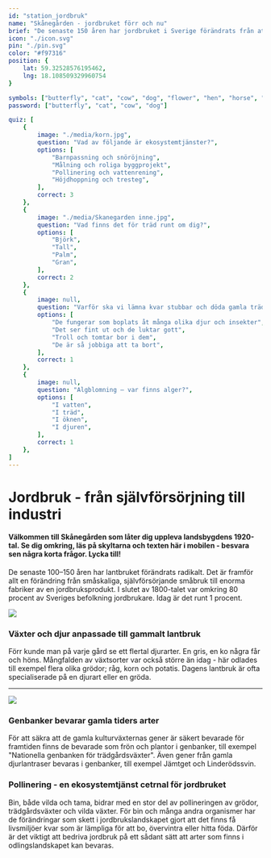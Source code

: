 ```yaml
---
id: "station_jordbruk"
name: "Skånegården - jordbruket förr och nu"
brief: "De senaste 150 åren har jordbruket i Sverige förändrats från att vara småskaligt och främst för att försörja familjen på bondgården, till att bli en industri som producerar mat till mängder av människor."
icon: "./icon.svg"
pin: "./pin.svg"
color: "#f97316"
position: {
    lat: 59.32528576195462,
    lng: 18.108509329960754
}

symbols: ["butterfly", "cat", "cow", "dog", "flower", "hen", "horse", "pig", "goat"]
password: ["butterfly", "cat", "cow", "dog"]

quiz: [
    {
        image: "./media/korn.jpg",
        question: "Vad av följande är ekosystemtjänster?",
        options: [
            "Barnpassning och snöröjning",
            "Målning och roliga byggprojekt",
            "Pollinering och vattenrening",
            "Höjdhoppning och tresteg",
        ],
        correct: 3
    },
    {
        image: "./media/Skanegarden inne.jpg",
        question: "Vad finns det för träd runt om dig?",
        options: [
            "Björk",
            "Tall",
            "Palm",
            "Gran",
        ],
        correct: 2
    },
    {
        image: null,
        question: "Varför ska vi lämna kvar stubbar och döda gamla träd när vi avverkar skog?",
        options: [
            "De fungerar som boplats åt många olika djur och insekter",
            "Det ser fint ut och de luktar gott",
            "Troll och tomtar bor i dem",
            "De är så jobbiga att ta bort",
        ],
        correct: 1
    },
    {
        image: null,
        question: "Algblomning – var finns alger?",
        options: [
            "I vatten",
            "I träd",
            "I öknen",
            "I djuren",
        ],
        correct: 1
    },
]
---
```


# Jordbruk - från självförsörjning till industri
#### Välkommen till Skånegården som låter dig uppleva landsbygdens 1920-tal. Se dig omkring, läs på skyltarna och texten här i mobilen - besvara sen några korta frågor. Lycka till!

De senaste 100–150 åren har lantbruket förändrats radikalt. Det är framför allt en förändring från småskaliga, självförsörjande småbruk till enorma fabriker av en jordbruksprodukt. I slutet av 1800-talet var omkring 80 procent av Sveriges befolkning jordbrukare. Idag är det runt 1 procent. 

<img
     src="/stations/jordbruk/media/Skanegarden.jpg">
</img>

### Växter och djur anpassade till gammalt lantbruk
Förr kunde man på varje gård se ett flertal djurarter. En gris, en ko några får och höns. Mångfalden av växtsorter var också större än idag - här odlades till exempel flera olika grödor; råg, korn och potatis. Dagens lantbruk är ofta specialiserade på en djurart eller en gröda. 

------

<img
     src="/stations/jordbruk/media/Skanegarden gass.jpg">
</img>

### Genbanker bevarar gamla tiders arter
För att säkra att de gamla kulturväxternas gener är säkert bevarade för framtiden finns de bevarade som frön och plantor i genbanker, till exempel "Nationella genbanken för trädgårdsväxter". Även gener från gamla djurlantraser bevaras i genbanker, till exempel Jämtget och Linderödssvin.

### Pollinering - en ekosystemtjänst cetrnal för jordbruket
Bin, både vilda och tama, bidrar med en stor del av pollineringen av grödor, trädgårdsväxter och vilda växter. För bin och många andra organismer har de förändringar som skett i jordbrukslandskapet gjort att det finns få livsmiljöer kvar som är lämpliga för att bo, övervintra eller hitta föda. Därför är det viktigt att bedriva jordbruk på ett sådant sätt att arter som finns i odlingslandskapet kan bevaras.
